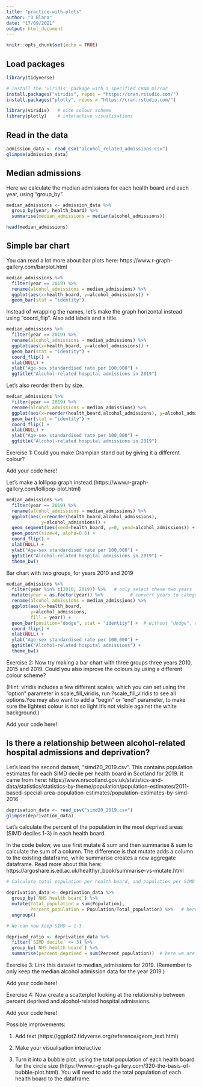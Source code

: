 ```yaml
---
title: "practice-with-plots"
author: "D Blana"
date: "17/09/2021"
output: html_document
---
```


```r
knitr::opts_chunk$set(echo = TRUE)
```

## Load packages

```r

library(tidyverse)

# Install the 'viridis' package with a specified CRAN mirror 
install.packages("viridis", repos = "https://cran.rstudio.com/")
install.packages("plotly", repos = "https://cran.rstudio.com/")

library(viridis)   # nice colour scheme
library(plotly)    # interactive visualisations

```

## Read in the data

```r

admission_data <- read_csv("alcohol_related_admissions.csv") 
glimpse(admission_data)

```

## Median admissions

Here we calculate the median admissions for each health board and each year, using "group_by". 

```r

median_admissions <- admission_data %>%
  group_by(year, health_board) %>%
  summarise(median_admissions = median(alcohol_admissions))

head(median_admissions)

```

## Simple bar chart

You can read a lot more about bar plots here: https://www.r-graph-gallery.com/barplot.html

```r

median_admissions %>%
  filter(year == 2019) %>%
  rename(alcohol_admissions = median_admissions) %>%
  ggplot(aes(x=health_board, y=alcohol_admissions)) + 
  geom_bar(stat = "identity")

```

Instead of wrapping the names, let's make the graph horizontal instead using "coord_flip". Also add labels and a title.

```r

median_admissions %>%
  filter(year == 2019) %>%
  rename(alcohol_admissions = median_admissions) %>%
  ggplot(aes(x=health_board, y=alcohol_admissions)) + 
  geom_bar(stat = "identity") +
  coord_flip() +                         
  xlab(NULL) + 
  ylab("Age-sex standardised rate per 100,000") + 
  ggtitle("Alcohol-related hospital admissions in 2019") 

```

Let's also reorder them by size.

```r

median_admissions %>%
  filter(year == 2019) %>%
  rename(alcohol_admissions = median_admissions) %>%
  ggplot(aes(x=reorder(health_board,alcohol_admissions), y=alcohol_admissions)) + 
  geom_bar(stat = "identity") +
  coord_flip() + 
  xlab(NULL) + 
  ylab("Age-sex standardised rate per 100,000") + 
  ggtitle("Alcohol-related hospital admissions in 2019") 

```

Exercise 1: Could you make Grampian stand out by giving it a different colour?

Add your code here!




Let's make a lollipop graph instead.(https://www.r-graph-gallery.com/lollipop-plot.html) 

```r

median_admissions %>%
  filter(year == 2019) %>%
  rename(alcohol_admissions = median_admissions) %>%
  ggplot(aes(x=reorder(health_board,alcohol_admissions), 
             y=alcohol_admissions)) + 
  geom_segment(aes(xend=health_board, y=0, yend=alcohol_admissions)) +
  geom_point(size=4, alpha=0.6) +
  coord_flip() + 
  xlab(NULL) + 
  ylab("Age-sex standardised rate per 100,000") + 
  ggtitle("Alcohol-related hospital admissions in 2019") + 
  theme_bw() 

```

Bar chart with two groups, for years 2010 and 2019

```r

median_admissions %>%
  filter(year %in% c(2010, 2019)) %>%   # only select these two years
  mutate(year = as.factor(year)) %>%          # convert years to categories ("factors")
  rename(alcohol_admissions = median_admissions) %>%
  ggplot(aes(x=health_board,
         y=alcohol_admissions,
         fill = year)) +
  geom_bar(position="dodge", stat = "identity") +  # without "dodge", we get a stacked bar chart
  coord_flip() + 
  xlab(NULL) + 
  ylab("Age-sex standardised rate per 100,000") + 
  ggtitle("Alcohol-related hospital admissions") + 
  theme_bw()  

```

Exercise 2: Now try making a bar chart with three groups three years 2010, 2015 and 2019.
Could you also improve the colours by using a different colour scheme?

(Hint: viridis includes a few different scales, which you can set using the "option" parameter in scale_fill_viridis, run ?scale_fill_viridis to see all options.You may also want to add a "begin" or "end" parameter, to make sure the lightest colour is not so light it's not visible against the white background.)

Add your code here!



## Is there a relationship between alcohol-related hospital admissions and deprivation?

Let's load the second dataset, "simd20_2019.csv". This contains population estimates for each SIMD decile per health board in Scotland for 2019. It came from here: https://www.nrscotland.gov.uk/statistics-and-data/statistics/statistics-by-theme/population/population-estimates/2011-based-special-area-population-estimates/population-estimates-by-simd-2016

```r

deprivation_data <- read_csv("simd20_2019.csv") 
glimpse(deprivation_data)

```

Let's calculate the percent of the population in the most deprived areas (SIMD deciles 1-3) in each health board.

In the code below, we use first mutate & sum and then summarise & sum to calculate the sum of a column. The difference is that mutate adds a column to the existing dataframe, while summarise creates a new aggregate dataframe. Read more about this here: https://argoshare.is.ed.ac.uk/healthyr_book/summarise-vs-mutate.html 

```r

# Calculate total population per health board, and population per SIMD decile, then divide to get the percent of the population at each SIMD decile

deprivation_data <- deprivation_data %>%
  group_by(`NHS health board`) %>%
  mutate(Total_population = sum(Population),
         Percent_population = Population/Total_population) %>%   # here we are adding new columns to the original dataframe
  ungroup()

# We can now keep SIMD = 1-3

deprived_ratio <- deprivation_data %>%
  filter(`SIMD decile` <= 3) %>%
  group_by(`NHS health board`) %>%
  summarise(percent_deprived = sum(Percent_population))  # here we are creating a new "summary" dataframe

```

Exercise 3: Link this dataset to median_admissions for 2019. (Remember to only keep the median alcohol admission data for the year 2019.)

Add your code here!




Exercise 4: Now create a scatterplot looking at the relationship between percent deprived and alcohol-related hospital admissions.

Add your code here!




Possible improvements:

1. Add text (https://ggplot2.tidyverse.org/reference/geom_text.html)

2. Make your visualisation interactive

3. Turn it into a bubble plot, using the total population of each health board for the circle size (https://www.r-graph-gallery.com/320-the-basis-of-bubble-plot.html). You will need to add the total population of each health board to the dataframe.








